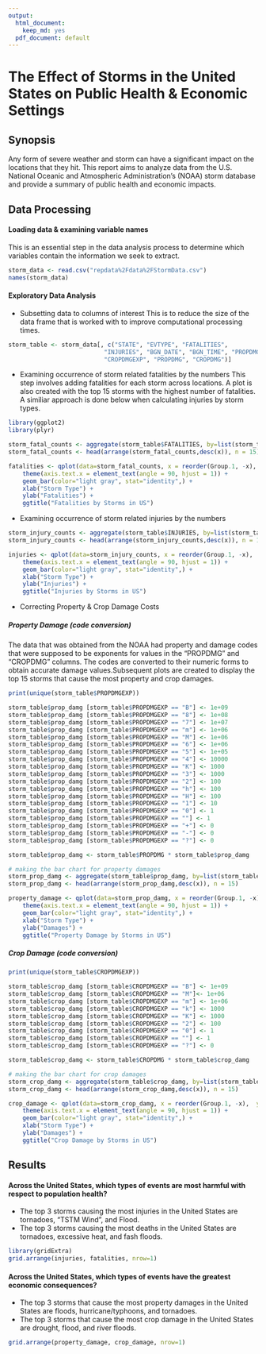```yaml
---
output:
  html_document:
    keep_md: yes
  pdf_document: default
---
```


# The Effect of Storms in the United States on Public Health & Economic Settings 

## Synopsis
Any form of severe weather and storm can have a significant impact on the locations that they hit. This report aims to analyze data from the U.S. National Oceanic and Atmospheric Administration's (NOAA) storm database and provide a summary of public health and economic impacts.

## Data Processing 

#### Loading data & examining variable names 
This is an essential step in the data analysis process to determine which variables contain the information we seek to extract. 
```r
storm_data <- read.csv("repdata%2Fdata%2FStormData.csv")
names(storm_data)
```

#### Exploratory Data Analysis

- Subsetting data to columns of interest
This is to reduce the size of the data frame that is worked with to improve computational processing times.
```r
storm_table <- storm_data[, c("STATE", "EVTYPE", "FATALITIES", 
                           "INJURIES", "BGN_DATE", "BGN_TIME", "PROPDMGEXP",
                           "CROPDMGEXP", "PROPDMG", "CROPDMG")]
```

- Examining occurrence of storm related fatalities by the numbers 
This step involves adding fatalities for each storm across locations. A plot is also created with the top 15 storms with the highest number of fatalities. A similiar approach is done below when calculating injuries by storm types. 
```r
library(ggplot2)
library(plyr)

storm_fatal_counts <- aggregate(storm_table$FATALITIES, by=list(storm_table$EVTYPE), FUN=sum)
storm_fatal_counts <- head(arrange(storm_fatal_counts,desc(x)), n = 15)

fatalities <- qplot(data=storm_fatal_counts, x = reorder(Group.1, -x),  y=x) + 
    theme(axis.text.x = element_text(angle = 90, hjust = 1)) + 
    geom_bar(color="light gray", stat="identity",) + 
    xlab("Storm Type") + 
    ylab("Fatalities") + 
    ggtitle("Fatalities by Storms in US")
```

- Examining occurrence of storm related injuries by the numbers 
```r

storm_injury_counts <- aggregate(storm_table$INJURIES, by=list(storm_table$EVTYPE), FUN=sum)
storm_injury_counts <- head(arrange(storm_injury_counts,desc(x)), n = 15)

injuries <- qplot(data=storm_injury_counts, x = reorder(Group.1, -x),  y=x) + 
    theme(axis.text.x = element_text(angle = 90, hjust = 1)) + 
    geom_bar(color="light gray", stat="identity",) + 
    xlab("Storm Type") +
    ylab("Injuries") + 
    ggtitle("Injuries by Storms in US")
```

- Correcting Property & Crop Damage Costs

##### Property Damage (code conversion)

The data that was obtained from the NOAA had property and damage codes that were supposed to be exponents for values in the "PROPDMG" and "CROPDMG" columns. The codes are converted to their numeric forms to obtain accurate damage values.Subsequent plots are created to display the top 15 storms that cause the most property and crop damages. 
```r
print(unique(storm_table$PROPDMGEXP))

storm_table$prop_damg [storm_table$PROPDMGEXP == "B"] <- 1e+09
storm_table$prop_damg [storm_table$PROPDMGEXP == "8"] <- 1e+08
storm_table$prop_damg [storm_table$PROPDMGEXP == "7"] <- 1e+07
storm_table$prop_damg [storm_table$PROPDMGEXP == "m"] <- 1e+06
storm_table$prop_damg [storm_table$PROPDMGEXP == "M"] <- 1e+06
storm_table$prop_damg [storm_table$PROPDMGEXP == "6"] <- 1e+06
storm_table$prop_damg [storm_table$PROPDMGEXP == "5"] <- 1e+05
storm_table$prop_damg [storm_table$PROPDMGEXP == "4"] <- 10000
storm_table$prop_damg [storm_table$PROPDMGEXP == "K"] <- 1000
storm_table$prop_damg [storm_table$PROPDMGEXP == "3"] <- 1000
storm_table$prop_damg [storm_table$PROPDMGEXP == "2"] <- 100
storm_table$prop_damg [storm_table$PROPDMGEXP == "h"] <- 100
storm_table$prop_damg [storm_table$PROPDMGEXP == "H"] <- 100
storm_table$prop_damg [storm_table$PROPDMGEXP == "1"] <- 10
storm_table$prop_damg [storm_table$PROPDMGEXP == "0"] <- 1
storm_table$prop_damg [storm_table$PROPDMGEXP == ""] <- 1
storm_table$prop_damg [storm_table$PROPDMGEXP == "+"] <- 0
storm_table$prop_damg [storm_table$PROPDMGEXP == "-"] <- 0
storm_table$prop_damg [storm_table$PROPDMGEXP == "?"] <- 0

storm_table$prop_damg <- storm_table$PROPDMG * storm_table$prop_damg

# making the bar chart for property damages 
storm_prop_damg <- aggregate(storm_table$prop_damg, by=list(storm_table$EVTYPE), FUN=sum)
storm_prop_damg <- head(arrange(storm_prop_damg,desc(x)), n = 15)

property_damage <- qplot(data=storm_prop_damg, x = reorder(Group.1, -x),  y=x) + 
    theme(axis.text.x = element_text(angle = 90, hjust = 1)) + 
    geom_bar(color="light gray", stat="identity",) + 
    xlab("Storm Type") + 
    ylab("Damages") + 
    ggtitle("Property Damage by Storms in US")
```

##### Crop Damage (code conversion)
```r
print(unique(storm_table$CROPDMGEXP))

storm_table$crop_damg [storm_table$CROPDMGEXP == "B"] <- 1e+09
storm_table$crop_damg [storm_table$CROPDMGEXP == "M"]<- 1e+06
storm_table$crop_damg [storm_table$CROPDMGEXP == "m"] <- 1e+06
storm_table$crop_damg [storm_table$CROPDMGEXP == "k"] <- 1000
storm_table$crop_damg [storm_table$CROPDMGEXP == "K"] <- 1000
storm_table$crop_damg [storm_table$CROPDMGEXP == "2"] <- 100
storm_table$crop_damg [storm_table$CROPDMGEXP == "0"] <- 1
storm_table$crop_damg [storm_table$CROPDMGEXP == ""] <- 1
storm_table$crop_damg [storm_table$CROPDMGEXP == "?"] <- 0

storm_table$crop_damg <- storm_table$CROPDMG * storm_table$crop_damg

# making the bar chart for crop damages 
storm_crop_damg <- aggregate(storm_table$crop_damg, by=list(storm_table$EVTYPE), FUN=sum)
storm_crop_damg <- head(arrange(storm_crop_damg,desc(x)), n = 15)

crop_damage <- qplot(data=storm_crop_damg, x = reorder(Group.1, -x),  y=x) + 
    theme(axis.text.x = element_text(angle = 90, hjust = 1)) + 
    geom_bar(color="light gray", stat="identity",) + 
    xlab("Storm Type") + 
    ylab("Damages") + 
    ggtitle("Crop Damage by Storms in US")
```


## Results

#### Across the United States, which types of events are most harmful with respect to population health? 
- The top 3 storms causing the most injuries in the United States are tornadoes, "TSTM Wind", and Flood. 
- The top 3 storms causing the most deaths in the United States are tornadoes, excessive heat, and fash floods. 

```r
library(gridExtra)
grid.arrange(injuries, fatalities, nrow=1)
```

#### Across the United States, which types of events have the greatest economic consequences?
- The top 3 storms that cause the most property damages in the United States are floods, hurricane/typhoons, and tornadoes. 
- The top 3 storms that cause the most crop damage in the United States are drought, flood, and river floods. 
```r
grid.arrange(property_damage, crop_damage, nrow=1)
```

